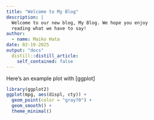 ```yaml
---
title: "Welcome to My Blog"
description: |
  Welcome to our new blog, My Blog. We hope you enjoy 
  reading what we have to say!
author:
  - name: Maiko Hata 
date: 02-19-2025
output: "docs" 
  distill::distill_article:
    self_contained: false
---
```


Here's an example plot with [ggplot]
```r
library(ggplot2)
ggplot(mpg, aes(displ, cty)) +
  geom_point(color = "gray70") +
  geom_smooth() + 
  theme_minimal()
  ```